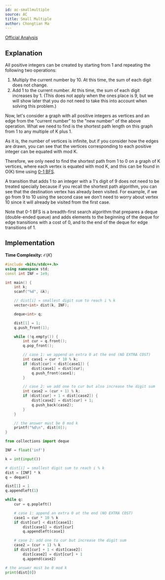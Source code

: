 ```yaml
---
id: ac-smallmultiple
source: AC
title: Small Multiple
author: Chongtian Ma
---
```


[Official Analysis](https://img.atcoder.jp/arc084/editorial.pdf)

## Explanation

All positive integers can be created by starting from 1 and repeating the
following two operations:

1. Multiply the current number by 10. At this time, the sum of each digit does not change.
2. Add 1 to the current number. At this time, the sum of each digit increases
   by 1. (This does not apply when the ones place is 9, but we will show later
   that you do not need to take this into account when solving this problem.)

Now, let's consider a graph with all positive integers as vertices and an edge
from the "current number" to the "new number" of the above operation. What we
need to find is the shortest path length on this graph from 1 to any multiple of
K plus 1.

As it is, the number of vertices is infinite, but if you consider how the edges
are drawn, you can see that the vertices corresponding to each positive integer
can be equated with mod K.

Therefore, we only need to find the shortest path from 1 to 0 on a graph of K
vertices, where each vertex is equated with mod K, and this can be found in O(K)
time using [0-1 BFS](https://codeforces.com/blog/entry/22276).

A transition that adds 1 to an integer with a 1's digit of 9 does not need to be
treated specially because if you recall the shortest path algorithm, you can see
that the destination vertex has already been visited.
For example, if we go from 9 to 10 using the second case we don't need to worry about vertex 10 since it will already be visited from the first case.

Note that 0-1 BFS is a breadth-first search algorithm that prepares a deque
(double-ended queue) and adds elements to the beginning of the deque for edge
transitions with a cost of 0, and to the end of the deque for edge transitions
of 1.

## Implementation

**Time Complexity:** $\mathcal{O}(K)$

<LanguageSection>
<CPPSection>

```cpp
#include <bits/stdc++.h>
using namespace std;
const int INF = 1e9;

int main() {
	int k;
	scanf("%d", &k);

	// dist[i] = smallest digit sum to reach i % k
	vector<int> dist(k, INF);

	deque<int> q;

	dist[1] = 1;
	q.push_front(1);

	while (!q.empty()) {
		int cur = q.front();
		q.pop_front();

		// case 1: we append an extra 0 at the end (NO EXTRA COST)
		int case1 = cur * 10 % k;
		if (dist[cur] < dist[case1]) {
			dist[case1] = dist[cur];
			q.push_front(case1);
		}

		// case 2: we add one to cur but also increase the digit sum
		int case2 = (cur + 1) % k;
		if (dist[cur] + 1 < dist[case2]) {
			dist[case2] = dist[cur] + 1;
			q.push_back(case2);
		}
	}

	// the answer must be 0 mod k
	printf("%d\n", dist[0]);
}
```

</CPPSection>
<PySection>

```py
from collections import deque

INF = float('inf')

k = int(input())

# dist[i] = smallest digit sum to reach i % k
dist = [INF] * k
q = deque()

dist[1] = 1
q.appendleft(1)

while q:
	cur = q.popleft()

	# case 1: append an extra 0 at the end (NO EXTRA COST)
	case1 = cur * 10 % k
	if dist[cur] < dist[case1]:
		dist[case1] = dist[cur]
		q.appendleft(case1)

	# case 2: add one to cur but increase the digit sum
	case2 = (cur + 1) % k
	if dist[cur] + 1 < dist[case2]:
		dist[case2] = dist[cur] + 1
		q.append(case2)

# the answer must be 0 mod k
print(dist[0])
```

</PySection>
</LanguageSection>

